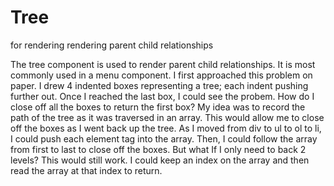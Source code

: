 
<Meta title="design system/molecules/tree" />

# Tree

<Subtitle>for rendering rendering parent child relationships</Subtitle>

<Paragraph>
  The tree component is used to render parent child relationships. It is most commonly used in a menu component.
</Paragraph>

<Paragraph>
  I first approached this problem on paper. I drew 4 indented boxes representing a tree; each indent pushing further
  out. Once I reached the last box, I could see the probem. How do I close off all the boxes to return the first box?
</Paragraph>

<Paragraph>
  My idea was to record the path of the tree as it was traversed in an array. This would allow me to close off the boxes
  as I went back up the tree. As I moved from div to ul to ol to li, I could push each element tag into the array. Then,
  I could follow the array from first to last to close off the boxes.
</Paragraph>

<Paragraph>
  But what If I only need to back 2 levels? This would still work. I could keep an index on the array and then read the
  array at that index to return.
</Paragraph>

<Canvas>
  <Story name="simple tree">
    <TreeStory />
  </Story>
  <Story name="recursive tree">
    <TreeStory strategy="recursive" />
  </Story>
</Canvas>

